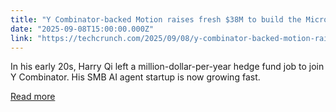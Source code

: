 ```yaml
---
title: "Y Combinator-backed Motion raises fresh $38M to build the Microsoft Office of AI agents "
date: "2025-09-08T15:00:00.000Z"
link: "https://techcrunch.com/2025/09/08/y-combinator-backed-motion-raises-fresh-38m-to-build-the-microsoft-office-of-ai-agents/"
---
```


In his early 20s, Harry Qi left a million-dollar-per-year hedge fund job to join Y Combinator. His SMB AI agent startup is now growing fast.

[Read more](https://techcrunch.com/2025/09/08/y-combinator-backed-motion-raises-fresh-38m-to-build-the-microsoft-office-of-ai-agents/)
